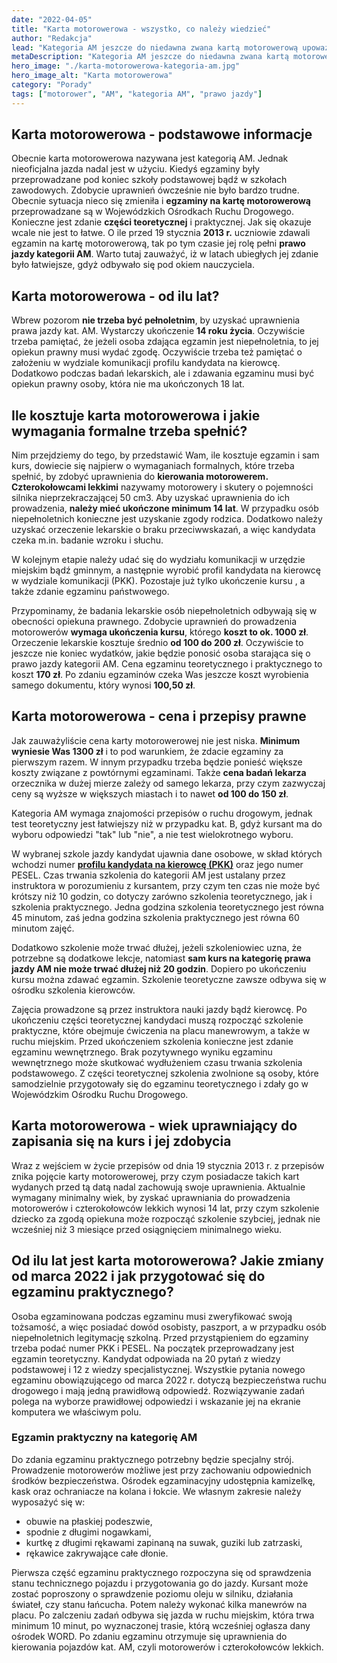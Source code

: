 ```yaml
---
date: "2022-04-05"
title: "Karta motorowerowa - wszystko, co należy wiedzieć"
author: "Redakcja"
lead: "Kategoria AM jeszcze do niedawna zwana kartą motorowerową upoważnia do prowadzenia pojazdów takich jak motorowery czy też skutery, przy czym trzeba pamiętać, że pojemność silnika nie może przekraczać 50 cm3. Coraz więcej osób decyduje się na zdobycie takich uprawnień. Co należy wiedzieć na temat karty rowerowej? Jaka jest jej cena i od kiedy można ją wyrobić? Poznajcie nasze kompendium wiedzy na ten temat."
metaDescription: "Kategoria AM jeszcze do niedawna zwana kartą motorowerową upoważnia do prowadzenia pojazdów takich jak motorowery czy też skutery."
hero_image: "./karta-motorowerowa-kategoria-am.jpg"
hero_image_alt: "Karta motorowerowa"
category: "Porady"
tags: ["motorower", "AM", "kategoria AM", "prawo jazdy"]
---
```


## Karta motorowerowa - podstawowe informacje 
Obecnie karta motorowerowa nazywana jest kategorią AM. Jednak nieoficjalna jazda nadal jest w użyciu. Kiedyś egzaminy były przeprowadzane pod koniec szkoły podstawowej bądź w szkołach zawodowych. 
Zdobycie uprawnień ówcześnie nie było bardzo trudne. Obecnie sytuacja nieco się zmieniła i **egzaminy na kartę motorowerową** przeprowadzane są w Wojewódzkich Ośrodkach Ruchu Drogowego. Konieczne jest zdanie **części teoretycznej** i praktycznej. Jak się okazuje wcale nie jest to łatwe. O ile przed 19 stycznia **2013 r.** uczniowie zdawali egzamin na kartę motorowerową, tak po tym czasie jej rolę pełni **prawo jazdy kategorii AM**. 
Warto tutaj zauważyć, iż w latach ubiegłych jej zdanie było łatwiejsze, gdyż odbywało się pod okiem nauczyciela.          

## Karta motorowerowa - od ilu lat?
Wbrew pozorom **nie trzeba być pełnoletnim**, by uzyskać uprawnienia prawa jazdy kat. AM. Wystarczy ukończenie **14 roku życia**. Oczywiście trzeba pamiętać, że jeżeli osoba zdająca egzamin jest niepełnoletnia, to jej opiekun prawny musi wydać zgodę. Oczywiście trzeba też pamiętać o założeniu w wydziale komunikacji profilu kandydata na kierowcę. Dodatkowo podczas badań lekarskich, ale i zdawania egzaminu musi być opiekun prawny osoby, która nie ma ukończonych 18 lat.     

## Ile kosztuje karta motorowerowa i jakie wymagania formalne trzeba spełnić? 
Nim przejdziemy do tego, by przedstawić Wam, ile kosztuje egzamin i sam kurs, dowiecie się najpierw o wymaganiach formalnych, które trzeba spełnić, by zdobyć uprawnienia do **kierowania motorowerem. Czterokołowcami lekkimi** nazywamy motorowery i skutery o pojemności silnika nieprzekraczającej 50 cm3. Aby uzyskać uprawnienia do ich prowadzenia, **należy mieć ukończone minimum 14 lat**. W przypadku osób niepełnoletnich konieczne jest uzyskanie zgody rodzica. Dodatkowo należy uzyskać orzeczenie lekarskie o braku przeciwwskazań, a więc kandydata czeka m.in. badanie wzroku i słuchu. 

W kolejnym etapie należy udać się do wydziału komunikacji w urzędzie miejskim bądź gminnym, a następnie wyrobić profil kandydata na kierowcę w wydziale komunikacji (PKK). Pozostaje już tylko ukończenie kursu , a także zdanie egzaminu państwowego. 

Przypominamy, że badania lekarskie osób niepełnoletnich odbywają się w obecności opiekuna prawnego. Zdobycie uprawnień do prowadzenia motorowerów **wymaga ukończenia kursu**, którego **koszt to ok. 1000 zł**. Orzeczenie lekarskie kosztuje średnio **od 100 do 200 zł**. Oczywiście to jeszcze nie koniec wydatków, jakie będzie ponosić osoba starająca się o prawo jazdy kategorii AM. Cena egzaminu teoretycznego i praktycznego to koszt **170 zł**. Po zdaniu egzaminów czeka Was jeszcze koszt wyrobienia samego dokumentu, który wynosi **100,50 zł**.            

## Karta motorowerowa - cena i przepisy prawne 
Jak zauważyliście cena karty motorowerowej nie jest niska. **Minimum wyniesie Was 1300 zł** i to pod warunkiem, że zdacie egzaminy za pierwszym razem. W innym przypadku trzeba będzie ponieść większe koszty związane z powtórnymi egzaminami. Także **cena badań lekarza** orzecznika w dużej mierze zależy od samego lekarza, przy czym zazwyczaj ceny są wyższe w większych miastach i to nawet **od 100 do 150 zł**. 

Kategoria AM wymaga znajomości przepisów o ruchu drogowym, jednak test teoretyczny jest łatwiejszy niż w przypadku kat. B, gdyż kursant ma do wyboru odpowiedzi "tak" lub "nie", a nie test wielokrotnego wyboru.

W wybranej szkole jazdy kandydat ujawnia dane osobowe, w skład których wchodzi numer **[profilu kandydata na kierowcę (PKK)](https://mototrips.pl/trening/pkk-profil-kandydata-na-kierowce/)** oraz jego numer PESEL. 
Czas trwania szkolenia do kategorii AM jest ustalany przez instruktora w porozumieniu z kursantem, przy czym ten czas nie może być krótszy niż 10 godzin, co dotyczy zarówno szkolenia teoretycznego, jak i szkolenia praktycznego. Jedna godzina szkolenia teoretycznego jest równa 45 minutom, zaś jedna godzina szkolenia praktycznego jest równa 60 minutom zajęć. 

Dodatkowo szkolenie może trwać dłużej, jeżeli szkoleniowiec uzna, że potrzebne są dodatkowe lekcje, natomiast **sam kurs na kategorię prawa jazdy AM nie może trwać dłużej niż 20 godzin**. Dopiero po ukończeniu kursu można zdawać egzamin. Szkolenie teoretyczne zawsze odbywa się w ośrodku szkolenia kierowców. 

Zajęcia prowadzone są przez instruktora nauki jazdy bądź kierowcę. Po ukończeniu części teoretycznej kandydaci muszą rozpocząć szkolenie praktyczne, które obejmuje ćwiczenia na placu manewrowym, a także w ruchu miejskim. Przed ukończeniem szkolenia konieczne jest zdanie egzaminu wewnętrznego. Brak pozytywnego wyniku egzaminu wewnętrznego może skutkować wydłużeniem czasu trwania szkolenia podstawowego. Z części teoretycznej szkolenia zwolnione są osoby, które samodzielnie przygotowały się do egzaminu teoretycznego i zdały go w Wojewódzkim Ośrodku Ruchu Drogowego.             

## Karta motorowerowa - wiek uprawniający do zapisania się na kurs i jej zdobycia
Wraz z wejściem w życie przepisów od dnia 19 stycznia 2013 r. z przepisów znika pojęcie karty motorowerowej, przy czym posiadacze takich kart wydanych przed tą datą nadal zachowują swoje uprawnienia. Aktualnie wymagany minimalny wiek, by zyskać uprawniania do prowadzenia motorowerów i czterokołowców lekkich wynosi 14 lat, przy czym szkolenie dziecko za zgodą opiekuna może rozpocząć szkolenie szybciej, jednak nie wcześniej niż 3 miesiące przed osiągnięciem minimalnego wieku.      

## Od ilu lat jest karta motorowerowa? Jakie zmiany od marca 2022 i jak przygotować się do egzaminu praktycznego? 
Osoba egzaminowana podczas egzaminu musi zweryfikować swoją tożsamość, a więc posiadać dowód osobisty, paszport, a w przypadku osób niepełnoletnich legitymację szkolną. Przed przystąpieniem do egzaminy trzeba podać numer PKK i PESEL. Na początek przeprowadzany jest egzamin teoretyczny. Kandydat odpowiada na 20 pytań z wiedzy podstawowej i 12 z wiedzy specjalistycznej. Wszystkie pytania nowego egzaminu obowiązującego od marca 2022 r. dotyczą bezpieczeństwa ruchu drogowego i mają jedną prawidłową odpowiedź. Rozwiązywanie zadań polega na wyborze prawidłowej odpowiedzi i wskazanie jej na ekranie komputera we właściwym polu. 

### Egzamin praktyczny na kategorię AM
Do zdania egzaminu praktycznego potrzebny będzie specjalny strój. Prowadzenie motorowerów możliwe jest przy zachowaniu odpowiednich środków bezpieczeństwa. Ośrodek egzaminacyjny udostępnia kamizelkę, kask oraz ochraniacze na kolana i łokcie. We własnym zakresie należy wyposażyć się w:
- obuwie na płaskiej podeszwie,
- spodnie z długimi nogawkami,
- kurtkę z długimi rękawami zapinaną na suwak, guziki lub zatrzaski,
- rękawice zakrywające całe dłonie.

Pierwsza część egzaminu praktycznego rozpoczyna się od sprawdzenia stanu technicznego pojazdu i przygotowania go do jazdy. Kursant może zostać poproszony o sprawdzenie poziomu oleju w silniku, działania świateł, czy stanu łańcucha. Potem należy wykonać kilka manewrów na placu. Po zalczeniu zadań odbywa się jazda w ruchu miejskim, która trwa minimum 10 minut, po wyznaczonej trasie, którą wcześniej ogłasza dany ośrodek WORD. Po zdaniu egzaminu otrzymuje się uprawnienia do kierowania pojazdów kat. AM, czyli motorowerów i czterokołowców lekkich.